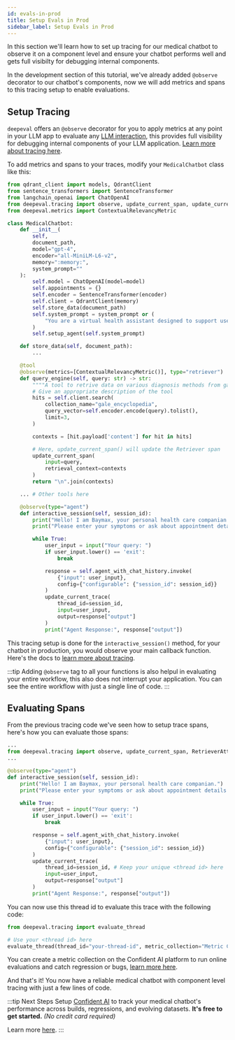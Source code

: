 ```yaml
---
id: evals-in-prod
title: Setup Evals in Prod
sidebar_label: Setup Evals in Prod
---
```


In this section we'll learn how to set up tracing for our medical chatbot to observe it on a component level and ensure your chatbot performs well and gets full visibilty for debugging internal components.

In the development section of this tutorial, we've already added `@observe` decorator to our chatbot's components, now we will add metrics and spans to this tracing setup to enable evaluations.

## Setup Tracing

`deepeval` offers an `@observe` decorator for you to apply metrics at any point in your LLM app to evaluate any [LLM interaction](https://deepeval.com/docs/evaluation-test-cases#what-is-an-llm-interaction),
this provides full visibility for debugging internal components of your LLM application. [Learn more about tracing here](https://deepeval.com/docs/evaluation-llm-tracing).

To add metrics and spans to your traces, modify your `MedicalChatbot` class like this:

```python {4,30,43-48,73,87-91}
from qdrant_client import models, QdrantClient
from sentence_transformers import SentenceTransformer
from langchain_openai import ChatOpenAI
from deepeval.tracing import observe, update_current_span, update_current_trace
from deepeval.metrics import ContextualRelevancyMetric

class MedicalChatbot:
    def __init__(
        self,
        document_path,
        model="gpt-4",
        encoder="all-MiniLM-L6-v2",
        memory=":memory:",
        system_prompt=""
    ):
        self.model = ChatOpenAI(model=model)
        self.appointments = {}
        self.encoder = SentenceTransformer(encoder)
        self.client = QdrantClient(memory)
        self.store_data(document_path)
        self.system_prompt = system_prompt or (
            "You are a virtual health assistant designed to support users with symptom understanding and appointment management. Start every conversation by actively listening to the user's concerns. Ask clear follow-up questions to gather information like symptom duration, intensity, and relevant health history. Use available tools to fetch diagnostic information or manage medical appointments. Never assume a diagnosis unless there's enough detail, and always recommend professional medical consultation when appropriate."
        )
        self.setup_agent(self.system_prompt)

    def store_data(self, document_path):
        ...

    @tool
    @observe(metrics=[ContextualRelevancyMetric()], type="retriever")
    def query_engine(self, query: str) -> str:
        """"A tool to retrive data on various diagnosis methods from gale encyclopedia"""
        # Give an appropriate description of the tool
        hits = self.client.search(
            collection_name="gale_encyclopedia",
            query_vector=self.encoder.encode(query).tolist(),
            limit=3,
        )

        contexts = [hit.payload['content'] for hit in hits]

        # Here, update_current_span() will update the Retriever span
        update_current_span(
            input=query,
            retrieval_context=contexts
        )
        return "\n".join(contexts)

    ... # Other tools here

    @observe(type="agent")
    def interactive_session(self, session_id):
        print("Hello! I am Baymax, your personal health care companian.")
        print("Please enter your symptoms or ask about appointment details. Type 'exit' to quit.")

        while True:
            user_input = input("Your query: ")
            if user_input.lower() == 'exit':
                break

            response = self.agent_with_chat_history.invoke(
                {"input": user_input},
                config={"configurable": {"session_id": session_id}}
            )
            update_current_trace(
                thread_id=session_id,
                input=user_input,
                output=response["output"]
            )
            print("Agent Response:", response["output"])
```

This tracing setup is done for the `interactive_session()` method, for your chatbot in production, you would observe your main callback function. Here's the docs to [learn more about tracing](https://deepeval.com/docs/evaluation-llm-tracing).

:::tip
Adding `@observe` tag to all your functions is also helpul in evaluating your entire workflow, this also does not interrupt your application. You can see the entire workflow with just a single line of code.
:::

## Evaluating Spans

From the previous tracing code we've seen how to setup trace spans, here's how you can evaluate those spans:

```python {2,5,19-23}
...
from deepeval.tracing import observe, update_current_span, RetrieverAttributes, update_current_trace
...

@observe(type="agent")
def interactive_session(self, session_id):
    print("Hello! I am Baymax, your personal health care companian.")
    print("Please enter your symptoms or ask about appointment details. Type 'exit' to quit.")

    while True:
        user_input = input("Your query: ")
        if user_input.lower() == 'exit':
            break

        response = self.agent_with_chat_history.invoke(
            {"input": user_input},
            config={"configurable": {"session_id": session_id}}
        )
        update_current_trace(
            thread_id=session_id, # Keep your unique <thread id> here
            input=user_input,
            output=response["output"]
        )
        print("Agent Response:", response["output"])
```

You can now use this thread id to evaluate this trace with the following code:

```python
from deepeval.tracing import evaluate_thread

# Use your <thread id> here
evaluate_thread(thread_id="your-thread-id", metric_collection="Metric Collection")
```

You can create a metric collection on the Confident AI platform to run online evaluations and catch regression or bugs, [learn more here](https://documentation.confident-ai.com/docs/llm-evaluation/metrics/create-on-the-cloud#create-a-metric-collection).

And that's it! You now have a reliable medical chatbot with component level tracing with just a few lines of code.

:::tip Next Steps
Setup [Confident AI](https://deepeval.com/tutorials/tutorial-setup) to track your medical chatbot's performance across builds, regressions, and evolving datasets. **It's free to get started.** _(No credit card required)_

Learn more [here](https://www.confident-ai.com).
:::

